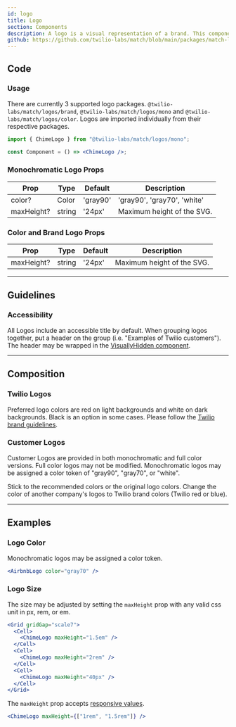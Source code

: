 ```yaml
---
id: logo
title: Logo
section: Components
description: A logo is a visual representation of a brand. This component includes both Twilio and customer logos. Twilio product logos can be found in the [icon component](./icon.mdx).
github: https://github.com/twilio-labs/match/blob/main/packages/match-logos
---
```



## Code

### Usage

There are currently 3 supported logo packages. `@twilio-labs/match/logos/brand`, `@twilio-labs/match/logos/mono` and `@twilio-labs/match/logos/color`. Logos are imported individually from their respective packages.

```jsx
import { ChimeLogo } from "@twilio-labs/match/logos/mono";

const Component = () => <ChimeLogo />;
```

### Monochromatic Logo Props

| Prop       | Type   | Default  | Description                 |
| ---------- | ------ | -------- | --------------------------- |
| color?     | Color  | 'gray90' | 'gray90', 'gray70', 'white' |
| maxHeight? | string | '24px'   | Maximum height of the SVG.  |

### Color and Brand Logo Props

| Prop       | Type   | Default | Description                |
| ---------- | ------ | ------- | -------------------------- |
| maxHeight? | string | '24px'  | Maximum height of the SVG. |

---

## Guidelines

### Accessibility

All Logos include an accessible title by default. When grouping logos together, put a header on the group (i.e. "Examples of Twilio customers"). The header may be wrapped in the [VisuallyHidden component](./visually-hidden.mdx).

---

## Composition

### Twilio Logos

Preferred logo colors are red on light backgrounds and white on dark backgrounds. Black is an option in some cases. Please follow the [Twilio brand guidelines](https://www.twilio.com/brand/elements/logos).

### Customer Logos

Customer Logos are provided in both monochromatic and full color versions. Full color logos may not be modified. Monochromatic logos may be assigned a color token of "gray90", "gray70", or "white".

<Guidelines>
  <Do>Stick to the recommended colors or the original logo colors.</Do>
  <DoNot>
    Change the color of another company's logos to Twilio brand colors (Twilio
    red or blue).
  </DoNot>
</Guidelines>

---

## Examples

### Logo Color

Monochromatic logos may be assigned a color token.

```jsx live
<AirbnbLogo color="gray70" />
```

### Logo Size

The size may be adjusted by setting the `maxHeight` prop with any valid css unit in px, rem, or em.

```jsx live
<Grid gridGap="scale7">
  <Cell>
    <ChimeLogo maxHeight="1.5em" />
  </Cell>
  <Cell>
    <ChimeLogo maxHeight="2rem" />
  </Cell>
  <Cell>
    <ChimeLogo maxHeight="40px" />
  </Cell>
</Grid>
```

The `maxHeight` prop accepts [responsive values](https://styled-system.com/responsive-styles#responsive-styles).

```jsx live
<ChimeLogo maxHeight={["1rem", "1.5rem"]} />
```
